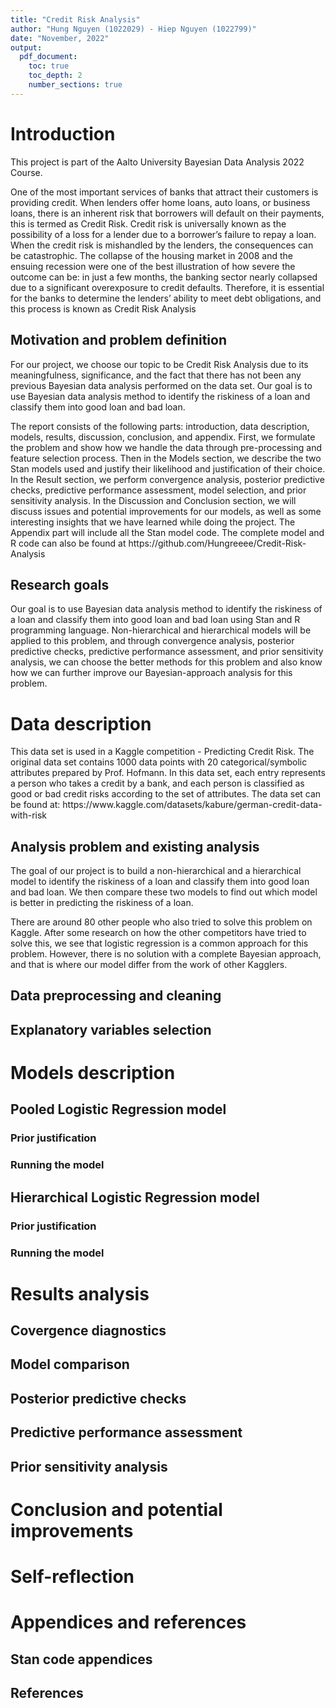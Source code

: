 ```yaml
---
title: "Credit Risk Analysis"
author: "Hung Nguyen (1022029) - Hiep Nguyen (1022799)"
date: "November, 2022"
output: 
  pdf_document:
    toc: true
    toc_depth: 2
    number_sections: true
---
```


# Introduction
This project is part of the Aalto University Bayesian Data Analysis 2022 Course. 

One of the most important services of banks that attract their customers is providing credit. When lenders offer home loans, auto loans, or business loans, there is an inherent risk that borrowers will default on their payments, this is termed as Credit Risk. Credit risk is universally known as the possibility of a loss for a lender due to a borrower’s failure to repay a loan. When the credit risk is mishandled by the lenders, the consequences can be catastrophic. The collapse of the housing market in 2008 and the ensuing recession were one of the best illustration of how severe the outcome can be: in just a few months, the banking sector nearly collapsed due to a significant overexposure to credit defaults. Therefore, it is essential for the banks to determine the lenders' ability to meet debt obligations, and this process is known as Credit Risk Analysis

## Motivation and problem definition
For our project, we choose our topic to be Credit Risk Analysis due to its meaningfulness, significance, and the fact that there has not been any previous Bayesian data analysis performed on the data set. Our goal is to use Bayesian data analysis method to identify the riskiness of a loan and classify them into good loan and bad loan. 

The report consists of the following parts: introduction, data description, models, results, discussion, conclusion, and appendix. First, we formulate the problem and show how we handle the data through pre-processing and feature selection process. Then in the Models section, we describe the two Stan models used and justify their likelihood and justification of their choice. In the Result section, we perform convergence analysis, posterior predictive checks, predictive performance assessment, model selection, and prior sensitivity analysis. In the Discussion and Conclusion section, we will discuss issues and potential improvements for our models, as well as some interesting insights that we have learned while doing the project. The Appendix part will include all the Stan model code. The complete model and R code can also be found at https://github.com/Hungreeee/Credit-Risk-Analysis 


## Research goals
Our goal is to use Bayesian data analysis method to identify the riskiness of a loan and classify them into good loan and bad loan using Stan and R programming language. Non-hierarchical and hierarchical models will be applied to this problem, and through  convergence analysis, posterior predictive checks, predictive performance assessment, and prior sensitivity analysis, we can choose the better methods for this problem and also know how we can further improve our Bayesian-approach analysis for this problem. 

# Data description
This data set is used in a Kaggle competition - Predicting Credit Risk. The original data set contains 1000 data points with 20 categorical/symbolic attributes prepared by Prof. Hofmann. In this data set, each entry represents a person who takes a credit by a bank, and each person is classified as good or bad credit risks according to the set of attributes. The data set can be found at: https://www.kaggle.com/datasets/kabure/german-credit-data-with-risk

## Analysis problem and existing analysis
The goal of our project is to build a non-hierarchical and a hierarchical model to identify the riskiness of a loan and classify them into good loan and bad loan. We then compare these two models to find out which model is better in predicting the riskiness of a loan. 

There are around 80 other people who also tried to solve this problem on Kaggle. After some research on how the other competitors have tried to solve this, we see that logistic regression is a common approach for this problem. However, there is no solution with a complete Bayesian approach, and that is where our model differ from the work of other Kagglers. 

## Data preprocessing and cleaning


## Explanatory variables selection

# Models description

## Pooled Logistic Regression model

### Prior justification

### Running the model

## Hierarchical Logistic Regression model

### Prior justification

### Running the model

# Results analysis

## Covergence diagnostics

## Model comparison

## Posterior predictive checks

## Predictive performance assessment

## Prior sensitivity analysis

# Conclusion and potential improvements

# Self-reflection

# Appendices and references

## Stan code appendices

## References 

